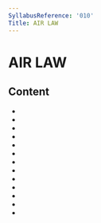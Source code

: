 ```yaml
---
SyllabusReference: '010'
Title: AIR LAW
---
```


# AIR LAW

## Content

- <Link href="010.01" />
- <Link href="010.02" />
- <Link href="010.03" />
- <Link href="010.04" />
- <Link href="010.05" />
- <Link href="010.06" />
- <Link href="010.07" />
- <Link href="010.08" />
- <Link href="010.09" />
- <Link href="010.10" />
- <Link href="010.11" />
- <Link href="010.12" />
- <Link href="010.13" />
